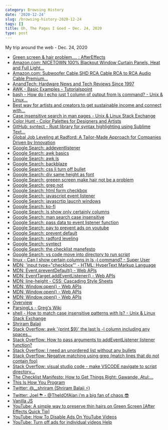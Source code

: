```yaml
---
category: Browsing History
date: '2020-12-24'
slug: /browsing-history-2020-12-24
tags: []
title: Oh, The Pages I Goed ~ Dec. 24, 2020
type: post
---
```



My trip around the web - Dec. 24, 2020

- [Green screen & hair problem.... : AfterEffects](https://www.reddit.com/r/AfterEffects/comments/aal2sd/green_screen_hair_problem/)
- [Amazon.com: NICETOWN 100% Blackout Window Curtain Panels, Heat and Full Light...](https://www.amazon.com/NICETOWN-Blackout-Blocking-Insulated-Draperies/dp/B077RPXSF3)
- [Amazon.com: Subwoofer Cable,SHD RCA Cable RCA to RCA Audio Cable Premium...](https://www.amazon.com/Subwoofer-SHD-Premium-Shielded-Connectors-6Feet/dp/B06WV9VVNQ/)
- [AnandTech: Hardware News and Tech Reviews Since 1997](https://www.anandtech.com/)
- [AWK - Basic Examples - Tutorialspoint](https://www.tutorialspoint.com/awk/awk_basic_examples.htm)
- [bash - How do I echo just 1 column of output from ls command? - Unix & Linux...](https://unix.stackexchange.com/questions/101580/how-do-i-echo-just-1-column-of-output-from-ls-command)
- [Best way for artists and creators to get sustainable income and connect with...](https://www.patreon.com/)
- [Case insensitive search in man pages - Unix & Linux Stack Exchange](https://unix.stackexchange.com/questions/101295/case-insensitive-search-in-man-pages)
- [Color Hunt - Color Palettes for Designers and Artists](https://colorhunt.co/)
- [GitHub: syntect - Rust library for syntax highlighting using Sublime Text...](https://github.com/trishume/syntect)
- [Global Job Leveling at Radford: A Tailor-Made Approach for Companies Driven by Innovation](https://rewards.aon.com/en-us/insights/articles/2015/radford-global-job-leveling)
- [Google Search: addeventlistener](https://www.google.com/search?client=safari&rls=en&q=addeventlistener&ie=UTF-8&oe=UTF-8)
- [Google Search: awk basics](https://www.google.com/search?client=safari&rls=en&q=awk+basics&ie=UTF-8&oe=UTF-8)
- [Google Search: awk ls](https://www.google.com/search?client=safari&rls=en&q=awk+ls&ie=UTF-8&oe=UTF-8)
- [Google Search: backblaze](https://www.google.com/search?client=safari&rls=en&q=backblaze&ie=UTF-8&oe=UTF-8)
- [Google Search: css li turn off bullet](https://www.google.com/search?client=safari&rls=en&q=css+li+turn+off+bullet&ie=UTF-8&oe=UTF-8)
- [Google Search: div same height as font](https://www.google.com/search?client=safari&rls=en&q=div+same+height+as+font&ie=UTF-8&oe=UTF-8)
- [Google Search: greeen screen make hair not be a problem](https://www.google.com/search?client=safari&rls=en&q=greeen+screen+make+hair+not+be+a+problem&ie=UTF-8&oe=UTF-8)
- [Google Search: grep not](https://www.google.com/search?client=safari&rls=en&q=grep+not&ie=UTF-8&oe=UTF-8)
- [Google Search: html form checkbox](https://www.google.com/search?client=safari&rls=en&q=html+form+checkbox&ie=UTF-8&oe=UTF-8)
- [Google Search: javascript event listener](https://www.google.com/search?client=safari&rls=en&q=javascript+event+listener&ie=UTF-8&oe=UTF-8)
- [Google Search: javascrtip laucnh windows](https://www.google.com/search?client=safari&rls=en&q=javascrtip+laucnh+windows&ie=UTF-8&oe=UTF-8)
- [Google Search: ko-fi](https://www.google.com/search?client=safari&rls=en&q=ko-fi&ie=UTF-8&oe=UTF-8)
- [Google Search: ls show only certainly columns](https://www.google.com/search?client=safari&rls=en&q=ls+show+only+certainly+columns&ie=UTF-8&oe=UTF-8)
- [Google Search: man search case insensitive](https://www.google.com/search?newwindow=1&client=safari&rls=en&ei=xV7lX4-6IMr85gKVtISgCw&q=man+search+case+insensitive&oq=man+search+case+insensitive)
- [Google Search: pass data to event listener function](https://www.google.com/search?client=safari&rls=en&q=pass+data+to+event+listener+function&ie=UTF-8&oe=UTF-8)
- [Google Search: pay to prevent ads on youtube](https://www.google.com/search?client=safari&rls=en&q=pay+to+prevent+ads+on+youtube&ie=UTF-8&oe=UTF-8)
- [Google Search: prevent default](https://www.google.com/search?client=safari&rls=en&q=prevent+default&ie=UTF-8&oe=UTF-8)
- [Google Search: radford leveling](https://www.google.com/search?client=safari&rls=en&q=radford+leveling&ie=UTF-8&oe=UTF-8)
- [Google Search: syntect](https://www.google.com/search?client=safari&rls=en&q=syntect&ie=UTF-8&oe=UTF-8)
- [Google Search: the checklist manefesto](https://www.google.com/search?client=safari&rls=en&q=the+checklist+manefesto&ie=UTF-8&oe=UTF-8)
- [Google Search: vs code move into directory to run script](https://www.google.com/search?newwindow=1&client=safari&rls=en&ei=JtPkX7LxL4TU5gLp54TQDw&q=vs+code+move+into+directory+to+run+script&oq=vs+code+move+into+directory+to+run+script)
- [linux - Can I show certain columns in ls -l command? - Super User](https://superuser.com/questions/1432701/can-i-show-certain-columns-in-ls-l-command)
- [MDN: 'input type="checkbox"' - HTML: HyperText Markup Language](https://developer.mozilla.org/en-US/docs/Web/HTML/Element/input/checkbox)
- [MDN: Event.preventDefault() - Web APIs](https://developer.mozilla.org/en-US/docs/Web/API/Event/preventDefault)
- [MDN: EventTarget.addEventListener() - Web APIs](https://developer.mozilla.org/en-US/docs/Web/API/EventTarget/addEventListener)
- [MDN: line-height - CSS: Cascading Style Sheets](https://developer.mozilla.org/en-US/docs/Web/CSS/line-height)
- [MDN: Window.open() - Web APIs](https://developer.mozilla.org/en-US/docs/Web/API/Window/open)
- [MDN: Window.open() - Web APIs](https://developer.mozilla.org/en-US/docs/Web/API/Window/open#Window_features)
- [MDN: Window.open() - Web APIs](https://developer.mozilla.org/en-US/docs/Web/API/Window/open#Popup_condition)
- [Overview](https://secure.backblaze.com/user_overview.htm)
- [ParsingLs - Greg's Wiki](http://mywiki.wooledge.org/ParsingLs)
- [shell - How to match case insensitive patterns with ls? - Unix & Linux Stack Exchange](https://unix.stackexchange.com/questions/48770/how-to-match-case-insensitive-patterns-with-ls)
- [Shriram Balaji](https://shrirambalaji.dev/)
- [Stack Overflow: awk '{print $9}' the last ls -l column including any spaces...](https://stackoverflow.com/questions/1447809/awk-print-9-the-last-ls-l-column-including-any-spaces-in-the-file-name)
- [Stack Overflow: How to pass arguments to addEventListener listener function?](https://stackoverflow.com/questions/256754/how-to-pass-arguments-to-addeventlistener-listener-function)
- [Stack Overflow: I need an unordered list without any bullets](https://stackoverflow.com/questions/1027354/i-need-an-unordered-list-without-any-bullets)
- [Stack Overflow: Negative matching using grep (match lines that do not contain foo)](https://stackoverflow.com/questions/3548453/negative-matching-using-grep-match-lines-that-do-not-contain-foo)
- [Stack Overflow: visual studio code - make VSCODE navigate to script directory...](https://stackoverflow.com/questions/61462723/make-vscode-navigate-to-script-directory-when-running-python-line-by-line)
- [The Checklist Manifesto: How to Get Things Right: Gawande, Atul:...](https://www.amazon.com/dp/0312430000/)
- [This Is How You Program](http://thisishowyouprogram.com/)
- [Twitter: @__shriram (Shriram Balaji ⚡)](https://twitter.com/__shriram)
- [Twitter: Joel ⛈ - @TheIdOfAlan i’m a big fan of chaos 😎](https://twitter.com/jhooks/status/1335095119238758400)
- [Vanilla JS](http://vanilla-js.com/)
- [YouTube: A simple way to preserve thin hairs on Green Screen [After Effects Quick Tip]](https://www.youtube.com/watch?v=9F11VcXJSYs)
- [YouTube: How To Disable Ads On YouTube Videos](https://www.youtube.com/watch?v=WmOgb2qDmIE)
- [YouTube: Turn off ads for individual videos Help](https://support.google.com/youtube/answer/6332943?hl=en)
